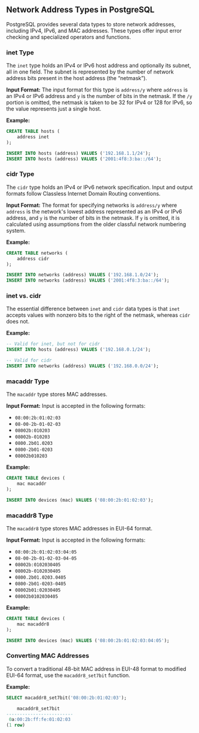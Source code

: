 ## Network Address Types in PostgreSQL

PostgreSQL provides several data types to store network addresses, including IPv4, IPv6, and MAC addresses. These types offer input error checking and specialized operators and functions.

### inet Type

The `inet` type holds an IPv4 or IPv6 host address and optionally its subnet, all in one field. The subnet is represented by the number of network address bits present in the host address (the “netmask”).

**Input Format:**
The input format for this type is `address/y` where `address` is an IPv4 or IPv6 address and `y` is the number of bits in the netmask. If the `/y` portion is omitted, the netmask is taken to be 32 for IPv4 or 128 for IPv6, so the value represents just a single host.

**Example:**

```sql
CREATE TABLE hosts (
    address inet
);

INSERT INTO hosts (address) VALUES ('192.168.1.1/24');
INSERT INTO hosts (address) VALUES ('2001:4f8:3:ba::/64');
```

### cidr Type

The `cidr` type holds an IPv4 or IPv6 network specification. Input and output formats follow Classless Internet Domain Routing conventions.

**Input Format:**
The format for specifying networks is `address/y` where `address` is the network's lowest address represented as an IPv4 or IPv6 address, and `y` is the number of bits in the netmask. If `y` is omitted, it is calculated using assumptions from the older classful network numbering system.

**Example:**

```sql
CREATE TABLE networks (
    address cidr
);

INSERT INTO networks (address) VALUES ('192.168.1.0/24');
INSERT INTO networks (address) VALUES ('2001:4f8:3:ba::/64');
```

### inet vs. cidr

The essential difference between `inet` and `cidr` data types is that `inet` accepts values with nonzero bits to the right of the netmask, whereas `cidr` does not.

**Example:**

```sql
-- Valid for inet, but not for cidr
INSERT INTO hosts (address) VALUES ('192.168.0.1/24');

-- Valid for cidr
INSERT INTO networks (address) VALUES ('192.168.0.0/24');
```

### macaddr Type

The `macaddr` type stores MAC addresses.

**Input Format:**
Input is accepted in the following formats:

- `08:00:2b:01:02:03`
- `08-00-2b-01-02-03`
- `08002b:010203`
- `08002b-010203`
- `0800.2b01.0203`
- `0800-2b01-0203`
- `08002b010203`

**Example:**

```sql
CREATE TABLE devices (
    mac macaddr
);

INSERT INTO devices (mac) VALUES ('08:00:2b:01:02:03');
```

### macaddr8 Type

The `macaddr8` type stores MAC addresses in EUI-64 format.

**Input Format:**
Input is accepted in the following formats:

- `08:00:2b:01:02:03:04:05`
- `08-00-2b-01-02-03-04-05`
- `08002b:0102030405`
- `08002b-0102030405`
- `0800.2b01.0203.0405`
- `0800-2b01-0203-0405`
- `08002b01:02030405`
- `08002b0102030405`

**Example:**

```sql
CREATE TABLE devices (
    mac macaddr8
);

INSERT INTO devices (mac) VALUES ('08:00:2b:01:02:03:04:05');
```

### Converting MAC Addresses

To convert a traditional 48-bit MAC address in EUI-48 format to modified EUI-64 format, use the `macaddr8_set7bit` function.

**Example:**

```sql
SELECT macaddr8_set7bit('08:00:2b:01:02:03');

    macaddr8_set7bit
-------------------------
 0a:00:2b:ff:fe:01:02:03
(1 row)
```
